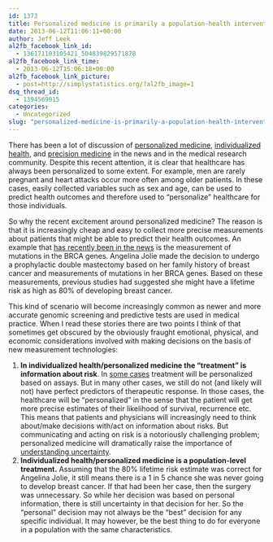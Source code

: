 ```yaml
---
id: 1373
title: Personalized medicine is primarily a population-health intervention
date: 2013-06-12T11:06:11+00:00
author: Jeff Leek
al2fb_facebook_link_id:
  - 136171103105421_504839829571878
al2fb_facebook_link_time:
  - 2013-06-12T15:06:18+00:00
al2fb_facebook_link_picture:
  - post=http://simplystatistics.org/?al2fb_image=1
dsq_thread_id:
  - 1394569015
categories:
  - Uncategorized
slug: "personalized-medicine-is-primarily-a-population-health-intervention"
---
```

There has been a lot of discussion of [personalized medicine](http://en.wikipedia.org/wiki/Personalized_medicine), [individualized health](http://web.jhu.edu/administration/provost/initiatives/ihi/), and [precision medicine](http://www.ucsf.edu/welcome-to-ome) in the news and in the medical research community. Despite this recent attention, it is clear that healthcare has always been personalized to some extent. For example, men are rarely pregnant and heart attacks occur more often among older patients. In these cases, easily collected variables such as sex and age, can be used to predict health outcomes and therefore used to "personalize" healthcare for those individuals.

So why the recent excitement around personalized medicine? The reason is that it is increasingly cheap and easy to collect more precise measurements about patients that might be able to predict their health outcomes. An example that [has recently been in the news](http://www.nytimes.com/2013/05/14/opinion/my-medical-choice.html?_r=0) is the measurement of mutations in the BRCA genes. Angelina Jolie made the decision to undergo a prophylactic double mastectomy based on her family history of breast cancer and measurements of mutations in her BRCA genes. Based on these measurements, previous studies had suggested she might have a lifetime risk as high as 80% of developing breast cancer.

This kind of scenario will become increasingly common as newer and more accurate genomic screening and predictive tests are used in medical practice. When I read these stories there are two points I think of that sometimes get obscured by the obviously fraught emotional, physical, and economic considerations involved with making decisions on the basis of new measurement technologies:

  1. **In individualized health/personalized medicine the "treatment" is information about risk**. In [some cases](http://en.wikipedia.org/wiki/Gleevec) treatment will be personalized based on assays. But in many other cases, we still do not (and likely will not) have perfect predictors of therapeutic response. In those cases, the healthcare will be "personalized" in the sense that the patient will get more precise estimates of their likelihood of survival, recurrence etc. This means that patients and physicians will increasingly need to think about/make decisions with/act on information about risks. But communicating and acting on risk is a notoriously challenging problem; personalized medicine will dramatically raise the importance of [understanding uncertainty](http://understandinguncertainty.org/).
  2. **Individualized health/personalized medicine is a population-level treatment.** Assuming that the 80% lifetime risk estimate was correct for Angelina Jolie, it still means there is a 1 in 5 chance she was never going to develop breast cancer. If that had been her case, then the surgery was unnecessary. So while her decision was based on personal information, there is still uncertainty in that decision for her. So the "personal" decision may not always be the "best" decision for any specific individual. It may however, be the best thing to do for everyone in a population with the same characteristics.
